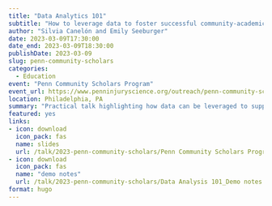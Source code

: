```yaml
---
title: "Data Analytics 101"
subtitle: "How to leverage data to foster successful community-academic partnerships"
author: "Silvia Canelón and Emily Seeburger"
date: 2023-03-09T17:30:00
date_end: 2023-03-09T18:30:00
publishDate: 2023-03-09
slug: penn-community-scholars
categories:
  - Education
event: "Penn Community Scholars Program"
event_url: https://www.penninjuryscience.org/outreach/penn-community-scholars-program/
location: Philadelphia, PA
summary: "Practical talk highlighting how data can be leveraged to support community-academic partnerships"
featured: yes
links:
- icon: download
  icon_pack: fas
  name: slides
  url: /talk/2023-penn-community-scholars/Penn Community Scholars Program_final.pptx
- icon: download
  icon_pack: fas
  name: "demo notes"
  url: /talk/2023-penn-community-scholars/Data Analysis 101_Demo notes.docx
format: hugo
---
```


